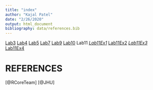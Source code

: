 ```yaml
---
title: "index"
author: "Kajal Patel"
date: "2/26/2020"
output: html_document
bibliography: data/references.bib
---
```

[Lab3](Lab3_KajalPatel.html)
[Lab4](Lab4_KajalPatel.html)
[Lab5](Lab5_KajalPatel.html)
[Lab7](Lab7_KajalPatel.html)
[Lab9](Lab9_KajalPatel.html)
[Lab10](Lab10_KajalPatel.html)
Lab11
*[Lab11Ex1](https://covid-19reportingdata.shinyapps.io/Lab11Exercise1/)
*[Lab11Ex2](https://covid-19reportingdata.shinyapps.io/Lab11Exercise2/)
*[Lab11Ex3](https://covid-19reportingdata.shinyapps.io/Lab11Exercise3/)
*[Lab11Ex4](https://covid-19reportingdata.shinyapps.io/Lab11Exercise4/)


# REFERENCES
[@RCoreTeam]
[@JHU]